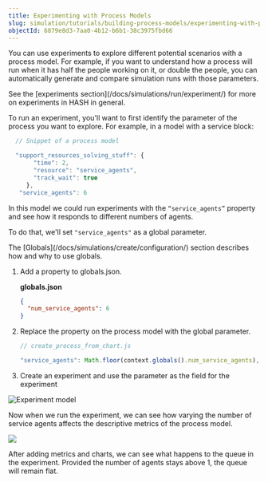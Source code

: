 ```yaml
---
title: Experimenting with Process Models
slug: simulation/tutorials/building-process-models/experimenting-with-process-models
objectId: 6879e8d3-7aa0-4b12-b6b1-38c3975fbd66
---
```


You can use experiments to explore different potential scenarios with a process model. For example, if you want to understand how a process will run when it has half the people working on it, or double the people, you can automatically generate and compare simulation runs with those parameters.

<Hint style="info">
  See the [experiments section](/docs/simulations/run/experiment/) for more on
  experiments in HASH in general.
</Hint>

To run an experiment, you'll want to first identify the parameter of the process you want to explore. For example, in a model with a service block:

```javascript
  // Snippet of a process model

  "support_resources_solving_stuff": {
       "time": 2,
       "resource": "service_agents",
       "track_wait": true
     },
   "service_agents": 6
```

In this model we could run experiments with the `“service_agents”` property and see how it responds to different numbers of agents.

To do that, we'll set `"service_agents"` as a global parameter.

<Hint style="info">
  The [Globals](/docs/simulations/create/configuration/) section describes how
  and why to use globals.
</Hint>

1. Add a property to globals.json.

   **globals.json**

   ```json
   {
     "num_service_agents": 6
   }
   ```

1. Replace the property on the process model with the global parameter.

   ```javascript
   // create_process_from_chart.js

   "service_agents": Math.floor(context.globals().num_service_agents),
   ```

1. Create an experiment and use the parameter as the field for the experiment

![Experiment model](https://cdn-us1.hash.ai/site/docs/process+models+experiment.png)

Now when we run the experiment, we can see how varying the number of service agents affects the descriptive metrics of the process model.

![](https://cdn-us1.hash.ai/site/docs/process+experiment.png)

After adding metrics and charts, we can see what happens to the queue in the experiment. Provided the number of agents stays above 1, the queue will remain flat.
